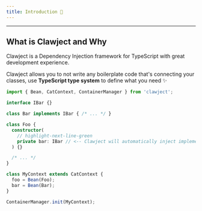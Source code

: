 ```yaml
---
title: Introduction 👋
---
```


<hr/>

## What is Clawject and Why
Clawject is a Dependency Injection framework for TypeScript with great development experience.

Clawject allows you to not write any boilerplate code that's connecting your classes,
use <b>TypeScript type system</b> to define what you need ✨

```ts title="main.ts"
import { Bean, CatContext, ContainerManager } from 'clawject';

interface IBar {}

class Bar implements IBar { /* ... */ }

class Foo {
  constructor(
    // highlight-next-line-green
    private bar: IBar // <-- Clawject will automatically inject implementation of IBar interface
  ) {}

  /* ... */
}

class MyContext extends CatContext {
  foo = Bean(Foo);
  bar = Bean(Bar);
}

ContainerManager.init(MyContext);
```
